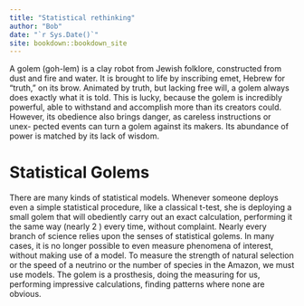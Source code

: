 ```yaml
--- 
title: "Statistical rethinking"
author: "Bob"
date: "`r Sys.Date()`"
site: bookdown::bookdown_site
---
```


A golem (goh-lem) is a clay robot from Jewish folklore, constructed from dust and fire
and water. It is brought to life by inscribing emet, Hebrew for “truth,” on its brow. Animated
by truth, but lacking free will, a golem always does exactly what it is told. This is lucky,
because the golem is incredibly powerful, able to withstand and accomplish more than its
creators could. However, its obedience also brings danger, as careless instructions or unex-
pected events can turn a golem against its makers. Its abundance of power is matched by its
lack of wisdom.

# Statistical Golems
There are many kinds of statistical models. Whenever someone deploys even a simple
statistical procedure, like a classical t-test, she is deploying a small golem that will obediently
carry out an exact calculation, performing it the same way (nearly 2 ) every time, without
complaint. Nearly every branch of science relies upon the senses of statistical golems. In
many cases, it is no longer possible to even measure phenomena of interest, without making
use of a model. To measure the strength of natural selection or the speed of a neutrino or
the number of species in the Amazon, we must use models. The golem is a prosthesis, doing
the measuring for us, performing impressive calculations, finding patterns where none are
obvious.
